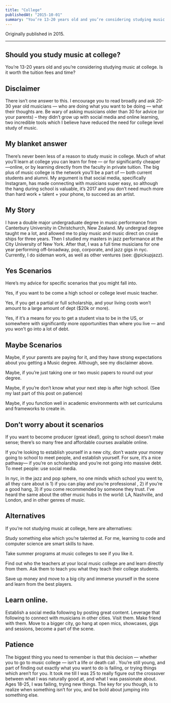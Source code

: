 ```yaml
---
title: "College"
publishedAt: "2015-10-01"
summary: "You’re 13-20 years old and you’re considering studying music at college. Is it worth the tuition fees and time?"
---
```


Originally published in 2015.

---

## Should you study music at college?

You’re 13-20 years old and you’re considering studying music at college. Is it worth the tuition fees and time?

## Disclaimer

There isn’t one answer to this. I encourage you to read broadly and ask 20-30 year old musicians — who are doing what you want to be doing — what their thoughts are. Be wary of asking musicians older than 30 for advice (or your parents) – they didn’t grow up with social media and online learning, two incredible tools which I believe have reduced the need for college level study of music.

## My blanket answer

There’s never been less of a reason to study music in college. Much of what you’ll learn at college you can learn for free — or for significantly cheaper —online, or by learning directly from the faculty in private tuition. The big plus of music college is the network you’ll be a part of — both current students and alumni. My argument is that social media, specifically Instagram, has made connecting with musicians super easy, so although the hang during school is valuable, it’s 2017 and you don’t need much more than hard work + talent + your phone, to succeed as an artist.

## My Story

I have a double major undergraduate degree in music performance from Canterbury University in Christchurch, New Zealand. My undergrad degree taught me a lot, and allowed me to play music and music direct on cruise ships for three years. Then I studied my masters in jazz performance at the City University of New York. After that, I was a full time musicians for one year performing off-broadway, pop, corporate, and jazz gigs in nyc. Currently, I do sideman work, as well as other ventures (see: @pickupjazz).

## Yes Scenarios

Here’s my advice for specific scenarios that you might fall into.

Yes, if you want to be come a high school or college level music teacher.

Yes, if you get a partial or full scholarship, and your living costs won’t amount to a large amount of dept ($20k or more).

Yes, if it’s a means for you to get a student visa to be in the US, or somewhere with significantly more opportunities than where you live — and you won’t go into a lot of debt.

## Maybe Scenarios

Maybe, if your parents are paying for it, and they have strong expectations about you getting a Music degree. Although, see my disclaimer above.

Maybe, if you’re just taking one or two music papers to round out your degree.

Maybe, if you’re don’t know what your next step is after high school. (See my last part of this post on patience)

Maybe, if you function well in academic environments with set curriculums and frameworks to create in.

## Don’t worry about it scenarios

If you want to become producer (great idea!), going to school doesn’t make sense; there’s so many free and affordable courses available online.

If you’re looking to establish yourself in a new city, don’t waste your money going to school to meet people, and establish yourself. For sure, it’s a nice pathway— if you’re on scholarship and you’re not going into massive debt. To meet people: use social media.

In nyc, in the jazz and pop sphere, no one minds which school you went to, all they care about is 1) if you can play and you’re professional , 2) if you’re a good hang, 3) if you come recommended by someone they trust. I’ve heard the same about the other music hubs in the world: LA, Nashville, and London, and in other genres of music.

## Alternatives

If you’re not studying music at college, here are alternatives:

Study something else which you’re talented at. For me, learning to code and computer science are smart skills to have.

Take summer programs at music colleges to see if you like it.

Find out who the teachers at your local music college are and learn directly from them. Ask them to teach you what they teach their college students.

Save up money and move to a big city and immerse yourself in the scene and learn from the best players.

## Learn online.

Establish a social media following by posting great content. Leverage that following to connect with musicians in other cities. Visit them. Make friend with them. Move to a bigger city, go hang at open mics, showcases, gigs and sessions, become a part of the scene.

## Patience

The biggest thing you need to remember is that this decision — whether you to go to music college — isn’t a life or death call . You’re still young, and part of finding out exactly what you want to do is failing, or trying things which aren’t for you. It took me till I was 25 to really figure out the crossover between what I was naturally good at, and what I was passionate about. Ages 18-25, I was failing, trying new things. The key for you though, is to realize when something isn’t for you, and be bold about jumping into something else.
